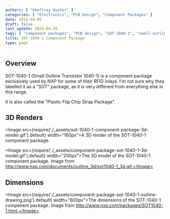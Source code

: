 ```yaml
---
authors: [ "Geoffrey Hunter" ]
categories: [ "Electronics", "PCB Design", "Component Packages" ]
date: 2015-04-06
draft: false
last_update: 2024-04-20
tags: [ "component packages", "PCB design", "SOT-1040-1", "small-outline", "transistor", "RFID" ]
title: SOT-1040-1 Component Package
type: page
---
```


## Overview

SOT-1040-1 (Small Outline Transistor 1040-1) is a component package exclusively used by NXP for some of their RFID inlays. I'm not sure why they labelled it as a "SOT" package, as it is very different from everything else in this range.

It is also called the "Plastic Flip Chip Strap Package".

## 3D Renders

<Image src={require('./_assets/sot-1040-1-component-package-3d-render.gif').default} width="160px">A 3D render of the SOT-1040-1 component package.</Image>

<Image src={require('./_assets/component-package-sot-1040-1-3d-model.gif').default} width="200px">The 3D model of the SOT-1040-1 component package. Image from http://www.nxp.com/documents/outline_3d/sot1040-1_3d.gif.</Image>

## Dimensions

<Image src={require('./_assets/component-package-sot-1040-1-outline-drawing.png').default} width="600px">The dimensions of the SOT-1040-1 component package. Image from http://www.nxp.com/packages/SOT1040-1.html.</Image>
